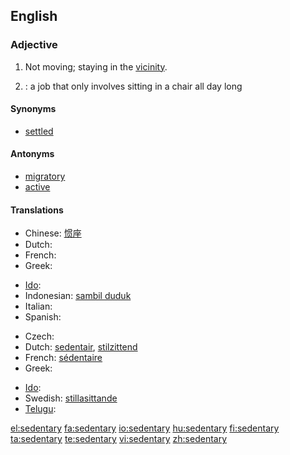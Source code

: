 ==English==

===Adjective===
{{en-adj}}

# Not moving; staying in the [[vicinity]].
# {{medical}}: a job that only involves sitting in a chair all day long

====Synonyms====
* [[settled]]

====Antonyms====
* [[migratory]]
* [[active]]

====Translations====
{{trans-top|not moving, migratory}}
* Chinese: [[惯座]]
* Dutch: {{t+|nl|sedentair}}
* French: {{t+|fr|sédentaire}}
* Greek: {{t|el|αποδημητικός|sc=Grek}}
{{trans-mid}}
* [[Ido]]: {{t+|io|sedentaria|xs=Ido}}
* Indonesian: [[sambil duduk]]
* Italian: {{t-|it|sedentario}}
* Spanish: {{t-|es|sedentario}}
{{trans-bottom}}

{{trans-top|of a job}}
* Czech: {{t-|cs|sedavý|m}}
* Dutch: [[sedentair]], [[stilzittend]]
* French: [[sédentaire]]
* Greek: {{t|el|καθιστικός|sc=Grek}}
{{trans-mid}}
* [[Ido]]: {{t+|io|sedentaria|xs=Ido}}
* Swedish: [[stillasittande]]
* [[Telugu]]: {{t|te|కూర్చున్నట్టు చేసేపని|sc=Telu}}
{{trans-bottom}}

[[el:sedentary]]
[[fa:sedentary]]
[[io:sedentary]]
[[hu:sedentary]]
[[fi:sedentary]]
[[ta:sedentary]]
[[te:sedentary]]
[[vi:sedentary]]
[[zh:sedentary]]